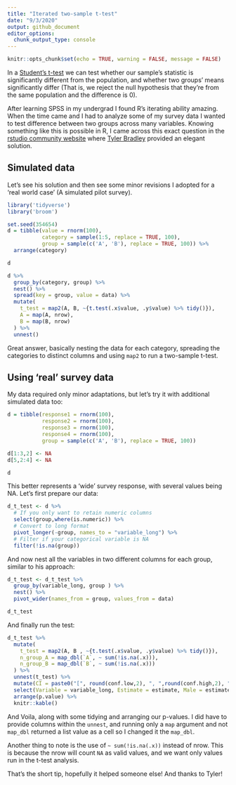 ```yaml
---
title: "Iterated two-sample t-test"
date: "9/3/2020"
output: github_document
editor_options: 
  chunk_output_type: console
---
```


```r
knitr::opts_chunk$set(echo = TRUE, warning = FALSE, message = FALSE)
```

In a [Student's t-test](https://en.wikipedia.org/wiki/Student%27s_t-test) we can test whether our sample's statistic is significantly different from the population, and whether two groups' means significantly differ (That is, we reject the null hypothesis that they're from the same population and the difference is 0).  

After learning SPSS in my undergrad I found R's iterating ability amazing. When the time came and I had to analyze some of my survey data I wanted to test difference between two groups across many variables. Knowing something like this is possible in R, I came across this exact question in the [rstudio community website](https://community.rstudio.com/t/use-dplyr-to-do-grouped-t-tests-and-get-number-of-observations-simultanously/23561) where [Tyler Bradley](https://community.rstudio.com/u/tbradley) provided an elegant solution. 

## Simulated data

Let's see his solution and then see some minor revisions I adopted for a 'real world case' (A simulated pilot survey).

```r
library('tidyverse')
library('broom')

set.seed(354654)
d = tibble(value = rnorm(100),
           category = sample(1:5, replace = TRUE, 100),
           group = sample(c('A', 'B'), replace = TRUE, 100)) %>% 
  arrange(category)

d

d %>% 
  group_by(category, group) %>% 
  nest() %>% 
  spread(key = group, value = data) %>% 
  mutate(
    t_test = map2(A, B, ~{t.test(.x$value, .y$value) %>% tidy()}),
    A = map(A, nrow),
    B = map(B, nrow)
  ) %>% 
  unnest()
```

Great answer, basically nesting the data for each category, spreading the categories to distinct columns and using `map2` to run a two-sample t-test. 

## Using 'real' survey data

My data required only minor adaptations, but let's try it with additional simulated data too:

```r
d = tibble(response1 = rnorm(100),
           response2 = rnorm(100),
           response3 = rnorm(100),
           response4 = rnorm(100),
           group = sample(c('A', 'B'), replace = TRUE, 100))

d[1:3,2] <- NA
d[5,2:4] <- NA

d
```

This better represents a 'wide' survey response, with several values being NA. Let's first prepare our data:

```r
d_t_test <- d %>% 
  # If you only want to retain numeric columns
  select(group,where(is.numeric)) %>%  
  # Convert to long format
  pivot_longer(-group, names_to = "variable_long") %>% 
  # Filter if your categorical variable is NA
  filter(!is.na(group))
```

And now nest all the variables in two different columns for each group, similar to his approach:

```r
d_t_test <- d_t_test %>% 
  group_by(variable_long, group ) %>% 
  nest() %>% 
  pivot_wider(names_from = group, values_from = data) 

d_t_test
```

And finally run the test:

```r
d_t_test %>% 
  mutate(
    t_test = map2(A, B , ~{t.test(.x$value, .y$value) %>% tidy()}),
    n_group_A = map_dbl(`A`, ~ sum(!is.na(.x))),
    n_group_B = map_dbl(`B`, ~ sum(!is.na(.x)))
  ) %>% 
  unnest(t_test) %>% 
  mutate(CI = paste0("[", round(conf.low,2), ", ",round(conf.high,2), "]")) %>% 
  select(Variable = variable_long, Estimate = estimate, Male = estimate1, `Female and other` = estimate2, Statistic = statistic, CI, p.value, n_group_A, n_group_B) %>% 
  arrange(p.value) %>% 
  knitr::kable()
```

And Voila, along with some tidying and arranging our p-values. I did have to provide columns within the `unnest`, and running only a `map` argument and not `map_dbl` returned a list value as a cell so I changed it the `map_dbl`.   

Another thing to note is the use of `~ sum(!is.na(.x))` instead of nrow. This is because the nrow will count `NA` as valid values, and we want only values run in the t-test analysis.  

That's the short tip, hopefully it helped someone else! And thanks to Tyler!